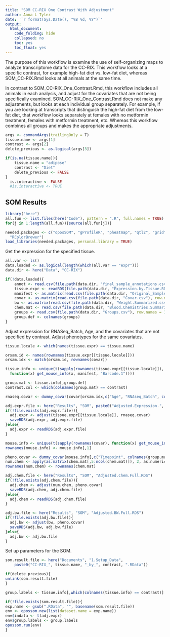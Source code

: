 ```yaml
---
title: "SOM CC-RIX One Contrast With Adjustment"
author: Anna L Tyler
date: '`r format(Sys.Date(), "%B %d, %Y")`'
output:
  html_document:
    code_folding: hide
    collapsed: no
    toc: yes
    toc_float: yes
---
```


The purpose of this workflow is examine the use of self-organizing maps 
to analyze transcriptome data for the CC-RIX. This workflow looks at 
a specific contrast, for example high-fat diet vs. low-fat diet, 
whereas SOM_CC-RIX.Rmd looks at all animals at the same time. 

In contrast to SOM_CC-RIX_One_Contrast.Rmd, this workflow includes
all animals in each analysis, and adjust for the covariates that
are not being specifically examined. SOM_CC-RIX_One_Contrast.Rmd
does not make any adjustments, but looks at each individual group
separately. For example, if you are looking at transcripts that 
distinguish the high-fat diet from the low-fat diet, that workflow
looks separately at females with no metformin treatment, females 
with metformin treatment, etc. Whereas this workflow combines all
groups and makes the appropriate adjustments.


```r
args <- commandArgs(trailingOnly = T)
tissue.name <- args[1]
contrast <- args[2]
delete_previous <- as.logical(args[3])

if(is.na(tissue.name)){
    tissue.name = "adipose"
    contrast <- "Diet"
    delete_previous <- FALSE
}
  is.interactive <- FALSE
  #is.interactive <- TRUE
```

## SOM Results

```r
library("here")
all.fun <- list.files(here("Code"), pattern = ".R", full.names = TRUE)
for(j in 1:length(all.fun)){source(all.fun[j])}
```


```r
needed.packages <- c("oposSOM", "gProfileR", "pheatmap", "qtl2", "grid", "stringr",
  "RColorBrewer")
load_libraries(needed.packages, personal.library = TRUE)
```


Get the expression for the specified tissue.


```r
all.var <- ls()
data.loaded <- as.logical(length(which(all.var == "expr")))
data.dir <- here("Data", "CC-RIX")

if(!data.loaded){
    annot <- read.csv(file.path(data.dir, "final_sample_annotations.csv"))
    tissue.expr <- readRDS(file.path(data.dir, "Expression.by.Tissue.RDS"))
    manifest <- as.matrix(read.csv(file.path(data.dir, "Original_Samples_Manifest.csv")))
    covar <- as.matrix(read.csv(file.path(data.dir, "Covar.csv"), row.names = 1))
    bw <- as.matrix(read.csv(file.path(data.dir, "Weight.Summarized.csv"), header = TRUE, row.names = 1))
    chem.mat <- read.csv(file.path(data.dir, "Blood.Chemistries.Summarized.csv"), row.names = 1)
    groups <- read.csv(file.path(data.dir, "Groups.csv"), row.names = 1)
    group.def <- colnames(groups)
}
```

Adjust expression for RNASeq_Batch, Age, and the covariates
that are not specified by contrast. Adjust phenotypes for 
the same covariates.


```r
tissue.locale <- which(names(tissue.expr) == tissue.name)

orsam.id <- names(rownames(tissue.expr[[tissue.locale]]))
orsam.idx <- match(orsam.id, rownames(covar))

tissue.info <- unique(t(sapply(rownames(tissue.expr[[tissue.locale]]), 
  function(x) get_mouse_info(x, manifest, "Barcode.1"))))

group.mat <- tissue.info[,group.def]
contrast.col <- which(colnames(group.mat) == contrast)

rnaseq.covar <- dummy_covar(covar[orsam.idx,c("Age", "RNAseq_Batch", colnames(group.mat)[-contrast.col])])

adj.expr.file <- here("Results", "SOM", paste0("Adjusted.Expression.", tissue.name, ".Full.RDS"))
if(!file.exists(adj.expr.file)){
  adj.expr <- adjust(tissue.expr[[tissue.locale]], rnaseq.covar)
  saveRDS(adj.expr, adj.expr.file)
}else{
  adj.expr <- readRDS(adj.expr.file)
}

mouse.info <- unique(t(sapply(rownames(covar), function(x) get_mouse_info(x, manifest, "User.Inputs"))))
rownames(mouse.info) <- mouse.info[,1]

pheno.covar <- dummy_covar(mouse.info[,c("Timepoint", colnames(group.mat)[-contrast.col])])
num.chem <- apply(as.matrix(chem.mat[,5:ncol(chem.mat)]), 2, as.numeric)
rownames(num.chem) <- rownames(chem.mat)

adj.chem.file <- here("Results", "SOM", "Adjusted.Chem.Full.RDS")
if(!file.exists(adj.chem.file)){
  adj.chem <- adjust(num.chem, pheno.covar)
  saveRDS(adj.chem, adj.chem.file)
}else{
  adj.chem <- readRDS(adj.chem.file)
}

adj.bw.file <- here("Results", "SOM", "Adjusted.BW.Full.RDS")
if(!file.exists(adj.bw.file)){
  adj.bw <- adjust(bw, pheno.covar)
  saveRDS(adj.bw, adj.bw.file)
}else{
  adj.bw <- adj.bw.file
}
```


Set up parameters for the SOM.

```r
som.result.file <- here("Documents", "1.Setup_Data", 
    paste0("CC-RIX_", tissue.name, "_by_", contrast, ".RData"))

if(delete_previous){
unlink(som.result.file)
}

group.labels <- tissue.info[,which(colnames(tissue.info) == contrast)]

if(!file.exists(som.result.file)){
exp.name <- gsub(".RData", "", basename(som.result.file))
env <- opossom.new(list(dataset.name = exp.name))
env$indata <- t(adj.expr)
env$group.labels <- group.labels
opossom.run(env)
}

```

